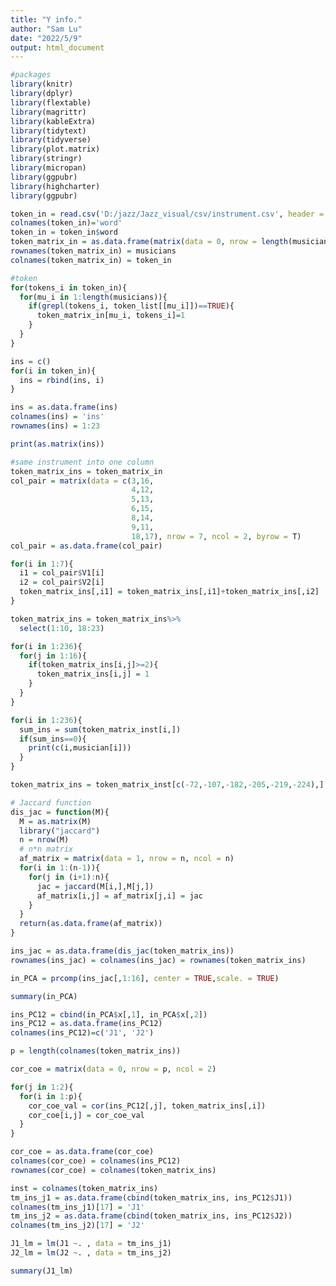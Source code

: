 ```yaml
---
title: "Y info."
author: "Sam Lu"
date: "2022/5/9"
output: html_document
---
```


```r
#packages
library(knitr)
library(dplyr)
library(flextable)
library(magrittr)
library(kableExtra)
library(tidytext)
library(tidyverse)
library(plot.matrix)
library(stringr)
library(micropan)
library(ggpubr)
library(highcharter)
library(ggpubr)
```


```r
token_in = read.csv('D:/jazz/Jazz_visual/csv/instrument.csv', header = TRUE)[1]
colnames(token_in)='word'
token_in = token_in$word
token_matrix_in = as.data.frame(matrix(data = 0, nrow = length(musicians), ncol = length(token_in)))
rownames(token_matrix_in) = musicians
colnames(token_matrix_in) = token_in

#token
for(tokens_i in token_in){
  for(mu_i in 1:length(musicians)){
    if(grepl(tokens_i, token_list[[mu_i]])==TRUE){
      token_matrix_in[mu_i, tokens_i]=1
    }
  }
}
```

```r
ins = c()
for(i in token_in){
  ins = rbind(ins, i)
}

ins = as.data.frame(ins)
colnames(ins) = 'ins'
rownames(ins) = 1:23

print(as.matrix(ins))
```

```r
#same instrument into one column
token_matrix_ins = token_matrix_in
col_pair = matrix(data = c(3,16,
                           4,12,
                           5,13,
                           6,15,
                           8,14,
                           9,11,
                           18,17), nrow = 7, ncol = 2, byrow = T)
col_pair = as.data.frame(col_pair)

for(i in 1:7){
  i1 = col_pair$V1[i]
  i2 = col_pair$V2[i]
  token_matrix_ins[,i1] = token_matrix_ins[,i1]+token_matrix_ins[,i2]
}

token_matrix_ins = token_matrix_ins%>%
  select(1:10, 18:23)

```

```r
for(i in 1:236){
  for(j in 1:16){
    if(token_matrix_ins[i,j]>=2){
      token_matrix_ins[i,j] = 1
    }
  }
}


```

```r

for(i in 1:236){
  sum_ins = sum(token_matrix_inst[i,])
  if(sum_ins==0){
    print(c(i,musician[i]))
  }
}

```

```r
token_matrix_ins = token_matrix_inst[c(-72,-107,-182,-205,-219,-224),]
```

```r
# Jaccard function
dis_jac = function(M){
  M = as.matrix(M)
  library("jaccard")
  n = nrow(M)
  # n*n matrix
  af_matrix = matrix(data = 1, nrow = n, ncol = n)
  for(i in 1:(n-1)){
    for(j in (i+1):n){
      jac = jaccard(M[i,],M[j,])
      af_matrix[i,j] = af_matrix[j,i] = jac
    }
  }
  return(as.data.frame(af_matrix))
}
```

```r
ins_jac = as.data.frame(dis_jac(token_matrix_ins))
rownames(ins_jac) = colnames(ins_jac) = rownames(token_matrix_ins)
```

```r
in_PCA = prcomp(ins_jac[,1:16], center = TRUE,scale. = TRUE)
```

```r
summary(in_PCA)
```

```r
ins_PC12 = cbind(in_PCA$x[,1], in_PCA$x[,2])
ins_PC12 = as.data.frame(ins_PC12)
colnames(ins_PC12)=c('J1', 'J2')
```

```r
p = length(colnames(token_matrix_ins))

cor_coe = matrix(data = 0, nrow = p, ncol = 2)

for(j in 1:2){
  for(i in 1:p){
    cor_coe_val = cor(ins_PC12[,j], token_matrix_ins[,i])
    cor_coe[i,j] = cor_coe_val
  }
}

```

```r
cor_coe = as.data.frame(cor_coe)
colnames(cor_coe) = colnames(ins_PC12)
rownames(cor_coe) = colnames(token_matrix_ins)
```

```r
inst = colnames(token_matrix_ins)
tm_ins_j1 = as.data.frame(cbind(token_matrix_ins, ins_PC12$J1))
colnames(tm_ins_j1)[17] = 'J1'
tm_ins_j2 = as.data.frame(cbind(token_matrix_ins, ins_PC12$J2))
colnames(tm_ins_j2)[17] = 'J2'
```

```r
J1_lm = lm(J1 ~. , data = tm_ins_j1)
J2_lm = lm(J2 ~. , data = tm_ins_j2)

```

```r
summary(J1_lm)
```